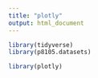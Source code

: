 ```yaml
---
title: "plotly"
output: html_document
---
```


```r
library(tidyverse)
library(p8105.datasets)

library(plotly)
```
